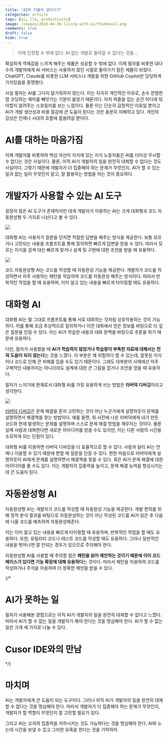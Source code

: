 ```yaml
---
title: "AI와 더불어 살아가기"
categories: article
tags: [ai, llm, productivity]
image: /images/2024-04-26-living-with-ai/thumbnail.png
comments: true
draft: false
hide: true
---
```



> 이제 인정할 수 밖에 없다. AI 없는 개발로 돌아갈 수 없다는 것을…

확실하게 역체감을 느끼게 해주는 제품은 성공할 수 밖에 없다. 이제 필자를 비롯한 대다수의 개발자에게 AI 서비스는 사용하지 않던 시절로 돌아가기 힘든 제품이 되었다. ChatGPT, Claude를 비롯한 LLM 서비스나 개발을 위한 GitHub Copilot은 당당하게 가치있음을 증명했다.

사실 필자는 AI를 그다지 달가워하지 않는다. 이는 지극히 개인적인 이유로, 손수 한땀한땀 코딩하는 재미를 빼앗기는 기분이 들었기 때문이다. 마치 퍼즐을 집는 순간 어디에 둬야할지 알려주는 스포일러를 보는 느낌이다. 물론 이는 단순히 감정적인 이유일 뿐이고 AI가 개발 생산성과 비용 절감에 큰 도움이 된다는 것은 충분히 이해하고 있다. 개인의 감상은 언제나 시대의 흐름에 휩쓸려갈 뿐이다.

# AI를 대하는 마음가짐

이제 개발자를 비롯하여 핵심 자산이 지식에 있는 지식 노동자들은 AI를 더이상 무시할 수 없다는 것은 사실이다. 물론, 아직 AI가 개발자의 일을 완전히 대체할 수 없다는 것도 사실이다. 그렇기 때문에 개발자가 더 집중해야 하는 문제가 무엇인지, AI가 할 수 있는 일과 없는 일이 무엇인지 알고, 잘 활용하는 방법을 아는 것이 중요하다.

# 개발자가 사용할 수 있는 AI 도구

굉장히 많은 AI 도구가 존재하지만 대게 개발자가 이용하는 AI는 크게 대화형과 코드 자동완성형 두 가지로 나뉜다고 볼 수 있다.

<Image src="/images/2024-04-26-living-with-ai/chatgpt.gif" caption="ChatGPT" />

대화형 AI는 사용자가 질문을 던지면 적절한 답변을 해주는 방식을 제공한다. 보통 모르거나 고민되는 내용을 프롬프트를 통해 질의하면 빠르게 답변을 받을 수 있다. 따라서 모르는 지식을 검색 대신 빠르게 찾거나 설계 및 구현에 대한 조언을 받을 때 유용하다.

<Image src="/images/2024-04-26-living-with-ai/github-copilot.gif" caption="GitHub Copilot" />

코드 자동완성형 AI는 코드를 작성할 때 자동완성 기능을 제공한다. 개발자가 코드를 작성하면서 자주 사용하는 패턴을 학습하여 코드를 자동완성 해주는 방식이다. 따라서 반복적인 작업을 할 때 유용하며, 이미 알고 있는 내용을 빠르게 타이핑할 때도 유용하다.

# 대화형 AI

대화형 AI는 말 그대로 프롬프트를 통해 서로 대화하는 것처럼 상호작용하는 것이 가능하다. 이를 통해 조금 추상적으로 질의하거나 이전 대화에서 얻은 정보를 바탕으로 더 깊은 질문을 던질 수 있다. 이는 AI가 학습한 내용과 대화 문맥을 바탕으로 추론을 하기 때문에 유용하다.

다만, 필자가 사용했을 때 **AI가 학습하지 않았거나 학습량이 부족한 자료에 대해서는 전혀 도움이 되지 않는다**는 것을 느꼈다. 이 부분은 꽤 위험하다 할 수 있는데, 잘못된 지식이나 코드로 인해 큰 피해를 입을 수도 있기 때문이다. 그래도 대부분의 사례에선 아주 구체적인 내용까지는 아니더라도 설계에 대한 큰 그림을 잡거나 조언을 얻을 때 유용하다.

필자가 느끼기에 현재로서 대화형 AI를 가장 유용하게 쓰는 방법은 **러버덕 디버깅**이라고 생각한다.

<Image src="/images/2024-04-26-living-with-ai/rubber-duck.webp" caption="귀엽다" />

[러버덕 디버깅](https://codesquad-yoda.medium.com/%EB%9F%AC%EB%B2%84%EB%8D%95-%EB%94%94%EB%B2%84%EA%B9%85-76c4e3fbef3c)은 문제 해결을 혼자 고민하는 것이 아닌 누군가에게 설명하듯이 문제를 설명하면서 해결책을 찾는 방법이다. 예를 들면, 위 사진에 나온 러버덕에게 내가 만든 코드와 현재 발생하는 문제를 설명하며 스스로 문제 해결 방법을 깨우치는 것이다. 물론 실제 사람과 대화한다면 새로운 아이디어를 얻을 수도 있지만, 이는 다른 사람의 시간을 소모하게 되는 단점이 있다.

대화형 AI를 이용하면 러버덕 디버깅을 더 효율적으로 할 수 있다. 사람과 달리 AI는 언제나 이용할 수 있기 때문에 편할 때 질문을 던질 수 있다. 편한 마음으로 러버덕에게 설명하듯이 AI에게 문제를 설명하면서 해결책을 찾을 수 있다. 혹은 AI가 문제 해결에 대한 아이디어를 줄 수도 있다. 이는 개발자의 집중력을 높이고, 문제 해결 능력을 향상시키는 데 큰 도움이 된다.

# 자동완성형 AI

자동완성형 AI는 개발자가 코드를 작성할 때 자동완성 기능을 제공한다. 개발 편의를 위해 정적 분석 결과를 바탕으로 자동완성하는 것이 아닌 작성된 코드를 AI가 읽은 후 다음에 나올 코드를 예측하여 자동완성해준다. 

이는 이미 알고 있는 내용을 빠르게 타이핑할 때 유용하며, 반복적인 작업을 할 때도 유용하다. 또한, 유틸리티 코드나 테스트 코드를 작성할 때도 유용하다. 그러나 일반적인 내용을 벗어나면 잘 안되는 경우가 있으므로 주의해야 한다.

자동완성형 AI를 사용할 때 주의할 점은 **패턴을 읽어 제안하는 것이기 때문에 이미 코드베이스가 있다면 기능 확장에 대해 유용하다**는 것이다. 따라서 패턴을 이용하여 코드를 작성하거나 주석을 이용하여 더 정확한 제안을 받을 수 있다.

{/*
# AI가 못하는 일

필자가 사용해본 경험으로는 아직 AI가 개발자의 일을 완전히 대체할 수 없다고 느꼈다. 따라서 AI가 할 수 없는 일을 개발자가 해야 한다는 것을 명심해야 한다. AI가 할 수 없는 일은 크게 세 가지로 나눌 수 있다.

# Cusor IDE와의 만남
*/}

# 마치며

AI는 개발자에게 큰 도움이 되는 도구이다. 그러나 아직 AI가 개발자의 일을 완전히 대체할 수 없다는 것을 명심해야 한다. 따라서 개발자가 더 집중해야 하는 문제가 무엇인지, 개발자가 할 역할이 무엇인지 잘 고민할 필요가 있다.

그리고 AI는 오히려 집중력을 저하시키는 것도 가능하다는 것을 명심해야 한다. AI와 노는데 시간을 보낼 수 있고 그러한 유혹을 한다는 것을 기억하자.
